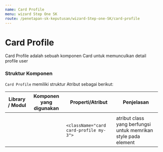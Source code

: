```yaml
---
name: Card Profile
menu: wizard Step One SK
route: /penetapan-sk-keputusan/wizard-Step-one-SK/card-profile
---
```


# Card Profile

Card Profile adalah sebuah komponen Card untuk memunculkan detail profile user

### Struktur Komponen

`Card Profile` memiliki struktur Atribut sebagai berikut:

| Library / Modul | Komponen yang digunakan | Properti/Atribut                       | Penjelasan                                                     |
| --------------- | ----------------------- | -------------------------------------- | -------------------------------------------------------------- |
|                 |                         |                                        |                                                                |
|                 |                         | `<className="card card-profile my-3">` | atribut class yang berfungsi untuk memrikan style pada element |
